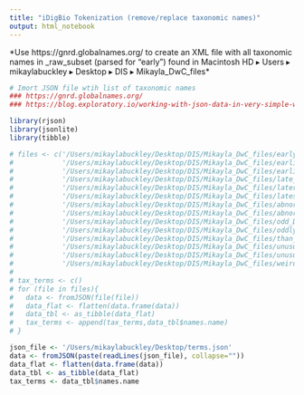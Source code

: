 ```yaml
---
title: "iDigBio Tokenization (remove/replace taxonomic names)"
output: html_notebook
---
```


*Use https://gnrd.globalnames.org/ to create an XML file with all taxonomic names in _raw_subset (parsed for "early") found in ⁨Macintosh HD⁩ ▸ ⁨Users⁩ ▸ ⁨mikaylabuckley⁩ ▸ ⁨Desktop⁩ ▸ ⁨DIS⁩ ▸ ⁨Mikayla_DwC_files*

```r
# Imort JSON file wtih list of taxonomic names
### https://gnrd.globalnames.org/
### https://blog.exploratory.io/working-with-json-data-in-very-simple-way-ad7ebcc0bb89

library(rjson)
library(jsonlite)
library(tibble)

# files <- c('/Users/mikaylabuckley/Desktop/DIS/Mikayla_DwC_files/early_DwCA/dictionary.json',
#            '/Users/mikaylabuckley/Desktop/DIS/Mikayla_DwC_files/earlier_DwCA/dictionary.json',
#            '/Users/mikaylabuckley/Desktop/DIS/Mikayla_DwC_files/earliest_DwCA/dictionary.json',
#            '/Users/mikaylabuckley/Desktop/DIS/Mikayla_DwC_files/late_DwCA/dictionary.json',
#            '/Users/mikaylabuckley/Desktop/DIS/Mikayla_DwC_files/later_DwCA/dictionary.json',
#            '/Users/mikaylabuckley/Desktop/DIS/Mikayla_DwC_files/latest_DwCA/dictionary.json',
#            '/Users/mikaylabuckley/Desktop/DIS/Mikayla_DwC_files/abnormal_DwCA/dictionary.json',
#            '/Users/mikaylabuckley/Desktop/DIS/Mikayla_DwC_files/abnormally_DwCA/dictionary.json',
#            '/Users/mikaylabuckley/Desktop/DIS/Mikayla_DwC_files/odd_DwCA/dictionary.json',
#            '/Users/mikaylabuckley/Desktop/DIS/Mikayla_DwC_files/oddly_DwCA/dictionary.json',
#            '/Users/mikaylabuckley/Desktop/DIS/Mikayla_DwC_files/than_DwCA/dictionary.json',
#            '/Users/mikaylabuckley/Desktop/DIS/Mikayla_DwC_files/unusual_DwCA/dictionary.json',
#            '/Users/mikaylabuckley/Desktop/DIS/Mikayla_DwC_files/unusually_DwCA/dictionary.json',
#            '/Users/mikaylabuckley/Desktop/DIS/Mikayla_DwC_files/weird_DwCA/dictionary.json')
# 
# tax_terms <- c()
# for (file in files){
#   data <- fromJSON(file(file))
#   data_flat <- flatten(data.frame(data))
#   data_tbl <- as_tibble(data_flat)
#   tax_terms <- append(tax_terms,data_tbl$names.name)
# }

json_file <- '/Users/mikaylabuckley/Desktop/terms.json'
data <- fromJSON(paste(readLines(json_file), collapse=""))
data_flat <- flatten(data.frame(data))
data_tbl <- as_tibble(data_flat)
tax_terms <- data_tbl$names.name
```